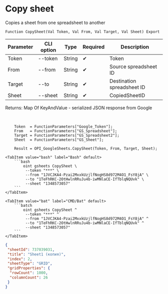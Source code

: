 ﻿---
sidebar_position: 3
description: Copy sheet and other functions to work with Google Sheets in the Open Integration Package, a free open-source integration library for 1C:Enterprise 8, OneScript and CLI
keywords: [1C, 1С, 1С:Enterprise, 1С:Enterprise 8.3, API, Integration, Services, Exchange, OneScript, CLI, Google Sheets]
---


# Copy sheet
 Copies a sheet from one spreadsheet to another



`Function CopySheet(Val Token, Val From, Val Target, Val Sheet) Export`

  | Parameter | CLI option | Type | Required | Description |
  |-|-|-|-|-|
  | Token | --token | String | &#x2714; | Token |
  | From | --from | String | &#x2714; | Source spreadsheet ID |
  | Target | --to | String | &#x2714; | Destination spreadsheet ID |
  | Sheet | --sheet | String | &#x2714; | CopiedSheetID |

  
  Returns:  Map Of KeyAndValue - serialized JSON response from Google

<br/>



```bsl title="1C:Enterprise/OneScript code example"
    Token  = FunctionParameters["Google_Token"];
    From   = FunctionParameters["GS_Spreadsheet"];
    Target = FunctionParameters["GS_Spreadsheet2"];
    Sheet  = FunctionParameters["GS_Sheet"];

    Result = OPI_GoogleSheets.CopySheet(Token, From, Target, Sheet);
```
 

 <Tabs>
  
    <TabItem value="bash" label="Bash" default>
        ```bash
            oint gsheets CopySheet \
             --token "***" \
             --from "1JVCJKA4-Pzai2MxxkUzjlfNogHS8d972M4O1_FsY8jA" \
             --to "1TeFhRKC-2OtHwlnRRuJu4b-iwMNlaCE-IfTblqNQUvk" \
             --sheet "1348573057"
        ```
    </TabItem>
  
    <TabItem value="bat" label="CMD/Bat" default>
        ```batch
            oint gsheets CopySheet ^
             --token "***" ^
             --from "1JVCJKA4-Pzai2MxxkUzjlfNogHS8d972M4O1_FsY8jA" ^
             --to "1TeFhRKC-2OtHwlnRRuJu4b-iwMNlaCE-IfTblqNQUvk" ^
             --sheet "1348573057"
        ```
    </TabItem>
</Tabs>


```json title="Result"
{
 "sheetId": 737039031,
 "title": "Sheet1 (копия)",
 "index": 2,
 "sheetType": "GRID",
 "gridProperties": {
  "rowCount": 1000,
  "columnCount": 26
 }
}
```
